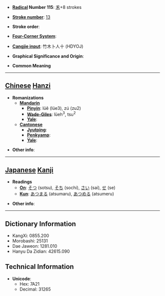 * '''[[Wiktionary:Chinese radical index| Radical]] Number 115''': [[Wiktionary:Chinese radical index 禾|禾]]+8 strokes

* '''[[Wiktionary:Chinese total strokes index|Stroke number]]''': [[Wiktionary:Chinese total strokes index 13|13]]

* '''Stroke order''': 

* '''[[Wiktionary:Chinese four corner index|Four-Corner System]]''': 

* '''[[Wiktionary:Chinese Cangjie index|Cangjie input]]''': 竹木卜人十 (HDYOJ)

* '''Graphical Significance and Origin''': 

* '''Common Meaning'''

----

== [[Chinese]] [[Hanzi]] ==

* '''Romanizations'''
** '''[[Mandarin]]'''
*** '''[[Pinyin]]''': lüě (lüe3), zú (zu2)
*** '''[[Wade-Giles]]''': lüeh<sup>3</sup>, tsu<sup>2</sup>
*** '''[[Yale]]''': 
** '''[[Cantonese]]'''
*** '''[[Jyutping]]''':
*** '''[[Penkyamp]]''': 
*** '''[[Yale]]''': 

* '''Other info''': 

----

== [[Japanese]] [[Kanji]] ==

* '''Readings'''
** '''[[On]]''': [[そつ]] (sotsu), [[そち]] (sochi), [[さい]] (sai), [[せ]] (se)
** '''[[Kun]]''': [[あつまる]] (atsumaru), [[あつめる]] (atsumeru)

* '''Other info''':  

----

== Dictionary Information ==

* KangXi: 0855.200
* Morobashi: 25131
* Dae Jaweon: 1281.010
* Hanyu Da Zidian: 42615.090

== Technical Information ==

* '''Unicode''':
** Hex: 7A21
** Decimal: 31265